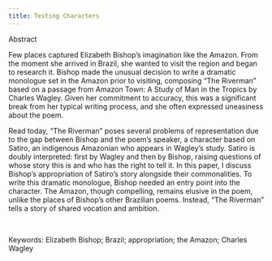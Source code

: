 ```yaml
---
title: Testing Characters
---
```


Abstract

Few
places captured Elizabeth Bishop’s imagination like the Amazon. From the moment
she arrived in Brazil, she wanted to visit the region and began to research it.
Bishop made the unusual decision to write a dramatic monologue set in the
Amazon prior to visiting, composing “The Riverman” based on a passage from Amazon
Town: A Study of Man in the Tropics by Charles Wagley.⁠ Given her
commitment to accuracy, this was a significant break from her typical writing
process, and she often expressed uneasiness about the poem.

Read today, “The Riverman” poses several problems of representation due to the gap
between Bishop and the poem’s speaker, a character based on Satiro, an
indigenous Amazonian who appears in Wagley’s study. Satiro is doubly
interpreted: first by Wagley and then by Bishop, raising questions of whose
story this is and who has the right to tell it. In this paper, I discuss
Bishop’s appropriation of Satiro’s story alongside their commonalities. To
write this dramatic monologue, Bishop needed an entry point into the character.
The Amazon, though compelling, remains elusive in the poem, unlike the places
of Bishop’s other Brazilian poems. Instead, “The Riverman” tells a story of shared
vocation and ambition.

 

Keywords:
Elizabeth Bishop; Brazil; appropriation; the Amazon; Charles Wagley
